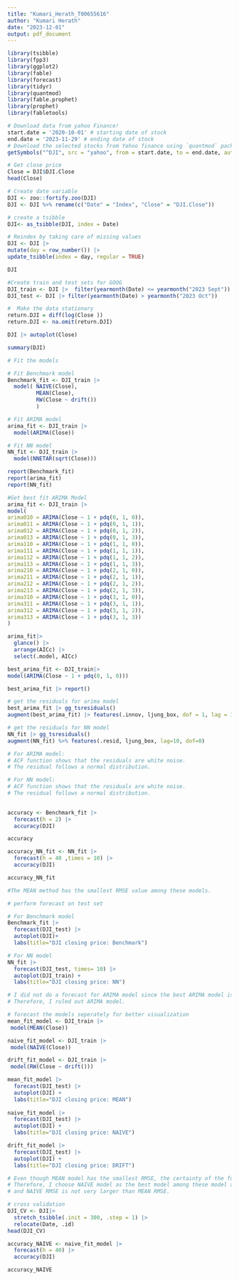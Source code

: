 ---
title: "Kumari_Herath_T00655616"
author: "Kumari Herath"
date: "2023-12-01"
output: pdf_document
---

```{r}
library(tsibble)
library(fpp3)
library(ggplot2)
library(fable)
library(forecast)
library(tidyr)
library(quantmod)
library(fable.prophet) 
library(prophet)
library(fabletools)
```

```{r}
# Download data from yahoo Finance!
start.date = '2020-10-01' # starting date of stock
end.date = '2023-11-29' # ending date of stock
# Download the selected stocks from Yahoo finance using `quantmod` package
getSymbols("^DJI", src = "yahoo", from = start.date, to = end.date, auto.assign = TRUE)

# Get close price 
Close = DJI$DJI.Close
head(Close)

# Create date variable
DJI <- zoo::fortify.zoo(DJI)
DJI <- DJI %>% rename(c("Date" = "Index", "Close" = "DJI.Close"))

# create a tsibble 
DJI<- as_tsibble(DJI, index = Date)

# Reindex by taking care of missing values
DJI <- DJI |>
mutate(day = row_number()) |>
update_tsibble(index = day, regular = TRUE) 

DJI

#Create train and test sets for GOOG
DJI_train <- DJI |>  filter(yearmonth(Date) <= yearmonth("2023 Sept"))
DJI_test <- DJI |> filter(yearmonth(Date) > yearmonth("2023 Oct"))
```


```{r}
#  Make the data stationary 
return.DJI = diff(log(Close ))
return.DJI <- na.omit(return.DJI)

DJI |> autoplot(Close)

summary(DJI)

```

```{r}
# Fit the models

# Fit Benchmark model
Benchmark_fit <- DJI_train |>
  model( NAIVE(Close),
         MEAN(Close),
         RW(Close ~ drift())
         )

# Fit ARIMA model
arima_fit <- DJI_train |>
  model(ARIMA(Close))

# Fit NN model
NN_fit <- DJI_train |>
  model(NNETAR(sqrt(Close)))

report(Benchmark_fit)
report(arima_fit)
report(NN_fit)

```

```{r}
#Get best fit ARIMA Model
arima_fit <- DJI_train |>
model(
arima010 = ARIMA(Close ~ 1 + pdq(0, 1, 0)),
arima011 = ARIMA(Close ~ 1 + pdq(0, 1, 1)),
arima012 = ARIMA(Close ~ 1 + pdq(0, 1, 2)),
arima013 = ARIMA(Close ~ 1 + pdq(0, 1, 3)),
arima110 = ARIMA(Close ~ 1 + pdq(1, 1, 0)),
arima111 = ARIMA(Close ~ 1 + pdq(1, 1, 1)),
arima112 = ARIMA(Close ~ 1 + pdq(1, 1, 2)),
arima113 = ARIMA(Close ~ 1 + pdq(1, 1, 3)),
arima210 = ARIMA(Close ~ 1 + pdq(2, 1, 0)),
arima211 = ARIMA(Close ~ 1 + pdq(2, 1, 1)),
arima212 = ARIMA(Close ~ 1 + pdq(2, 1, 2)),
arima213 = ARIMA(Close ~ 1 + pdq(2, 1, 3)),
arima310 = ARIMA(Close ~ 1 + pdq(3, 1, 0)),
arima311 = ARIMA(Close ~ 1 + pdq(3, 1, 1)),
arima312 = ARIMA(Close ~ 1 + pdq(3, 1, 2)),
arima313 = ARIMA(Close ~ 1 + pdq(3, 1, 3))
)

```

```{r}
arima_fit|>
  glance() |>
  arrange(AICc) |>
  select(.model, AICc)
```

```{r}
best_arima_fit <- DJI_train|>
model(ARIMA(Close ~ 1 + pdq(0, 1, 0)))

best_arima_fit |> report()

```

```{r}
# get the residuals for arima model
best_arima_fit |> gg_tsresiduals()
augment(best_arima_fit) |> features(.innov, ljung_box, dof = 1, lag = 10)
```

```{r}
# get the residuals for NN model
NN_fit |> gg_tsresiduals()
augment(NN_fit) %>% features(.resid, ljung_box, lag=10, dof=0)
```

```{r}
# For ARIMA model:
# ACF function shows that the residuals are white noise.
# The residual follows a normal distribution.

# For NN model:
# ACF function shows that the residuals are white noise.
# The residual follows a normal distribution.
 
```

```{r}
accuracy <- Benchmark_fit |>
  forecast(h = 2) |>
  accuracy(DJI)

accuracy

accuracy_NN_fit <- NN_fit |>
  forecast(h = 40 ,times = 10) |>
  accuracy(DJI)

accuracy_NN_fit

#The MEAN method has the smallest RMSE value among these models.
```

```{r}
# perform forecast on test set

# For Benchmark model
Benchmark_fit |>
  forecast(DJI_test) |>
  autoplot(DJI)+
  labs(title="DJI closing price: Benchmark")

# For NN model
NN_fit |>
  forecast(DJI_test, times= 10) |>
  autoplot(DJI_train) +
  labs(title="DJI closing price: NN")

# I did not do a forecast for ARIMA model since the best ARIMA model is (0,1,0).
# Therefore, I ruled out ARIMA model.

```

```{r}
# forecast the models seperately for better visualization 
mean_fit_model <- DJI_train |>
 model(MEAN(Close))

naive_fit_model <- DJI_train |>
 model(NAIVE(Close))

drift_fit_model <- DJI_train |>
 model(RW(Close ~ drift()))

mean_fit_model |>
  forecast(DJI_test) |>
  autoplot(DJI) +
  labs(title="DJI closing price: MEAN")
  
naive_fit_model |>
  forecast(DJI_test) |>
  autoplot(DJI) +
  labs(title="DJI closing price: NAIVE")

drift_fit_model |>
  forecast(DJI_test) |>
  autoplot(DJI) +
  labs(title="DJI closing price: DRIFT")
```

```{r}
# Even though MEAN model has the smallest RMSE, the certainty of the forecast is less than other methods.
# Therefore, I choose NAIVE model as the best model among these model and it has the second smallest RMSE value,
# and NAIVE RMSE is not very larger than MEAN RMSE. 

```

```{r}
# cross validation
DJI_CV <- DJI|>
  stretch_tsibble(.init = 300, .step = 1) |>
  relocate(Date, .id)
head(DJI_CV)

accuracy_NAIVE <- naive_fit_model |>
  forecast(h = 40) |>
  accuracy(DJI)

accuracy_NAIVE

```

